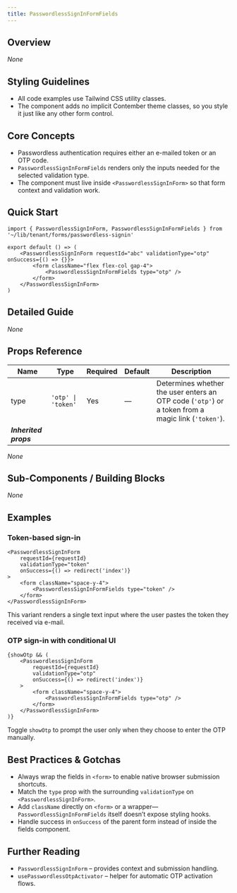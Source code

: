 ```yaml
---
title: PasswordlessSignInFormFields
---
```


<!-- Edited by human: false -->
<!-- Examples count: 6 -->
<!-- Source examples: 0 -->
<!-- Playground examples: 2 -->
<!-- External examples: 4 -->
<!-- Import examples: 6 -->

## Overview
_None_

## Styling Guidelines
* All code examples use Tailwind CSS utility classes.  
* The component adds no implicit Contember theme classes, so you style it just like any other form control.

## Core Concepts
* Passwordless authentication requires either an e-mailed token or an OTP code.  
* `PasswordlessSignInFormFields` renders only the inputs needed for the selected validation type.  
* The component must live inside `<PasswordlessSignInForm>` so that form context and validation work.

## Quick Start
```tsx
import { PasswordlessSignInForm, PasswordlessSignInFormFields } from '~/lib/tenant/forms/passwordless-signin'

export default () => (
	<PasswordlessSignInForm requestId="abc" validationType="otp" onSuccess={() => {}}>
		<form className="flex flex-col gap-4">
			<PasswordlessSignInFormFields type="otp" />
		</form>
	</PasswordlessSignInForm>
)
```

## Detailed Guide
_None_

## Props Reference
| Name | Type | Required | Default | Description |
|------|------|----------|---------|-------------|
| type | `'otp' \| 'token'` | Yes | — | Determines whether the user enters an OTP code (`'otp'`) or a token from a magic link (`'token'`). |
| ***Inherited props*** | | | | |
_None_

## Sub-Components / Building Blocks
_None_

## Examples

### Token-based sign-in
```tsx
<PasswordlessSignInForm
	requestId={requestId}
	validationType="token"
	onSuccess={() => redirect('index')}
>
	<form className="space-y-4">
		<PasswordlessSignInFormFields type="token" />
	</form>
</PasswordlessSignInForm>
```
This variant renders a single text input where the user pastes the token they received via e-mail.

### OTP sign-in with conditional UI
```tsx
{showOtp && (
	<PasswordlessSignInForm
		requestId={requestId}
		validationType="otp"
		onSuccess={() => redirect('index')}
	>
		<form className="space-y-4">
			<PasswordlessSignInFormFields type="otp" />
		</form>
	</PasswordlessSignInForm>
)}
```
Toggle `showOtp` to prompt the user only when they choose to enter the OTP manually.

## Best Practices & Gotchas
* Always wrap the fields in `<form>` to enable native browser submission shortcuts.  
* Match the `type` prop with the surrounding `validationType` on `<PasswordlessSignInForm>`.  
* Add `className` directly on `<form>` or a wrapper—`PasswordlessSignInFormFields` itself doesn’t expose styling hooks.  
* Handle success in `onSuccess` of the parent form instead of inside the fields component.

## Further Reading
* `PasswordlessSignInForm` – provides context and submission handling.  
* `usePasswordlessOtpActivator` – helper for automatic OTP activation flows.

<!-- End of Generated Documentation -->
